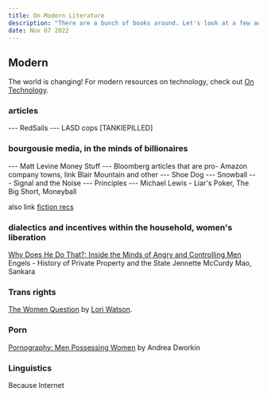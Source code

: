 ```yaml
---
title: On Modern Literature
description: "There are a bunch of books around. Let's look at a few authors that have materialist perspectives, if not communist ones."
date: Nov 07 2022
---
```



## Modern

The world is changing! For modern resources on technology, check out [On Technology](/posts/on-technology).

### articles
--- RedSails
--- LASD cops [TANKIEPILLED]

### bourgousie media, in the minds of billionaires
--- Matt Levine Money Stuff
--- Bloomberg articles that are pro- Amazon company towns, link Blair Mountain and other
--- Shoe Dog
--- Snowball
--- Signal and the Noise
--- Principles
--- Michael Lewis - Liar's Poker, The Big Short, Moneyball

also link [fiction recs](/posts/on-media)


### dialectics and incentives within the household, women's liberation
[Why Does He Do That?: Inside the Minds of Angry and Controlling Men](https://www.goodreads.com/book/show/224552.Why_Does_He_Do_That_?)
Engels - History of Private Property and the State
Jennette McCurdy 
Mao, Sankara

### Trans rights
[The Women Question](https://redsails.org/the-woman-question/) by [Lori Watson](https://read.dukeupress.edu/tsq/article-standard/3/1-2/246/91778/The-Woman-Question).


### Porn

[Pornography: Men Possessing Women](https://www.goodreads.com/book/show/163256.Pornography) by Andrea Dworkin

### Linguistics

Because Internet